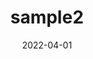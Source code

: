 ---
categoryName: 'sample2'
title: 'sample2'
description: 'サンプルカテゴリ'
date: '2022-04-01'
eyeCatchName: ''
eyeCatchAlt: ''
---